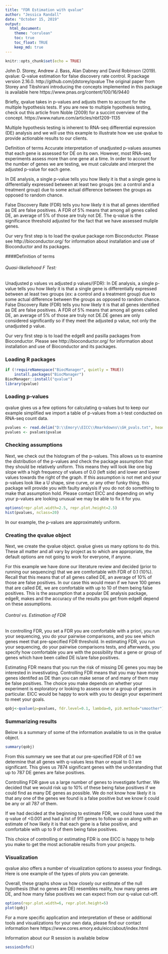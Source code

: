 ---
title: "FDR Estimation with qvalue"
author: "Jessica Randall"
date: "October 15, 2019"
output: 
  html_document:
    theme: "cerulean"
    toc: true
    toc_float: TRUE
    keep_md: true
---
```{r setup, include=FALSE}
knitr::opts_chunk$set(echo = TRUE)
```

John D. Storey, Andrew J. Bass, Alan Dabney and David Robinson (2019). qvalue: Q-value estimation for false discovery rate control. R package version 2.16.0. http://github.com/jdstorey/qvalue
The original paper from Storey and Tibshirani introducing the concepts implemented in this package is available here https://www.pnas.org/content/100/16/9440

Briefly, qvalue takes in p-values and adjusts them to account for the multiple hypothesis tests. If you are new to multiple hypothesis testing, check out this article from Noble (2009) for a succint overview of the concept. https://www.nature.com/articles/nbt1209-1135

Multiple hypothesis testing is inherent to RNA-seq differential expression (DE) analysis and we will use this example to illustrate how we use qvalue to provide actionable results to our clients.

Definition of terms
Accurate interpretation of unadjusted p-values assumes that each gene is assessed for DE on its own. However, most RNA-seq experiments assess more than one gene at a time. In order to account for the number of genes we are testing, we must calculate and interpret the adjusted p-value for each gene.

In DE analysis, a single p-value tells you how likely it is that a single gene is differentially expressed between at least two groups (ex: a control and a treatment group) due to some actual difference between the groups as opposed to random chance.

False Discovery Rate (FDR) tells you how likely it is that all genes identified as DE are false positives. A FDR of 5% means that among all genes called DE, an average of 5% of those are truly not DE. The q-value is the significance threshold adjusted for the fact that we have assessed muliple genes.

Our very first step is to load the qvalue package rom Bioconductor. Please see http://bioconductor.org/ for information about installation and use of Bioconductor and its packages.

####Definition of terms

###### Quasi-likeliehood F Test:
Unadjusted p values vs adjusted p values/(FDR): In DE analysis, a single p-value tells you how likely it is that a single gene is differentially expressed between at least two groups (ex: a control and a treatment group) due to some actual difference between the groups as opposed to random chance. False Discovery Rate (FDR) tells you how likely it is that all genes identified as DE are false positives. A FDR of 5% means that among all genes called DE, an average of 5% of those are truly not DE.DE genes are only considered significantly so if they meet the adjusted p value, not only the unadjusted p value.

Our very first step is to load the edgeR and pasilla packages from Bioconductor. Please see http://bioconductor.org/ for information about installation and use of Bioconductor and its packages.

### Loading R packages 

```{r,message=FALSE, warning=FALSE}
if (!requireNamespace("BiocManager", quietly = TRUE))
    install.packages("BiocManager")
BiocManager::install("qvalue")
library(qvalue)
```

### Loading p-values
qvalue gives us a few options for calculating q-values but to keep our example simplified we import a table of p-values from a t-test conducted on RNA-seq count data.
```{r, message=FALSE}
pvalues <- read.delim("D:\\Emory\\EICC\\Rmarkdowns\\GH_pvals.txt", header=TRUE, sep="\t")
pvalues <- pvalues$pvalue
```

### Checking assumptions
Next, we check out the histogram of the p-values. This allows us to examine the distribution 
of the p-values and check the package assumption that they should be relatively uniform. 
This means they will look like one big slope with a high frequency of values of 0.0 (left side) 
and lower and lower values towards the right of the graph. If this assumption is not met and 
your p-values look like a U shape, sine curve, or any other funky thing, this package will 
provide you with faulty analysis if you do not do something to make that assumption hold. 
Please contact EICC and depending on why your p-values are looking unusual we may be able to fix it for you.
```{r, message=FALSE}
options(repr.plot.width=2.5, repr.plot.height=2.5)
hist(pvalues, nclass=20)
```

In our example, the p-values are approximately uniform. 

### Creating the qvalue object
Next, we create the qvalue object. qvalue gives us many options to do this. 
These all matter and all vary by project as to which are appropriate, the default 
options are not going to work for everyone, if anyone.

For this example we have done our literature review and decided (prior to running our sequencing) 
that we are comfortable with FDR of 0.1 (10%). Recall that this means that of all genes called DE, 
an average of 10% of those are false positives. In our case this would mean if we have 100 genes that
are called DE, we are comfortable with up to 10 of them being false positives. This is the assumption 
that a popular DE analysis package, edgeR, makes and the accuracy of the results you get from edgeR depend
on these assumptions.

###### Control vs. Estimation of FDR
In controlling FDR, you set a FDR you are comfortable with a priori, you run your sequencing, 
you do your pairwise comparisons, and you see which genes meet that pre-specified FDR threshold. 
In estimating FDR, you run your sequencing, do your pairwise comparisons tests, and afterwards, 
you specify how comfortable you are with the possibility that a gene or group of genes which have 
been called DE is/are false positives.

Estimating FDR means that you run the risk of missing DE genes you may be interested in investivating. 
Controlling FDR means that you may have more genes identifed as DE than you can make sense of and many
of them may be false positives. The choice you make depends on whether your experiment is exploratory 
or looking to assess one or a group of genes in particular. EICC would be happy to work with you to 
design your experiment to meet your goals.

```{r, message=FALSE}
qobj<-qvalue(p=pvalues, fdr.level=0.1, lambda=0, pi0.method="smoother")
```
### Summarizing results

Below is a summary of some of the information available to us in the qvalue object.

```{r, message=FALSE}
summary(qobj)
```

From this summary we see that at our pre-specified FDR of 0.1 we determine that all genes 
with q-values less than or equal to 0.1 are significant. This gives us 7874 significant genes 
with the understanding that up to 787 DE genes are false positives.

Controlling FDR gave us a large number of genes to investigate further. We decided that we would 
risk up to 10% of these being false positives if we could find as many DE genes as possible. 
We do not know how likely it is that any one of the genes we found is a false positive but we 
know it could be any or all 787 of them.

If we had decided at the beginning to estimate FDR, we could have used the q-value of <0.001 and 
had a list of 911 genes to follow up on along with an estimate of how likely it is that each gene 
is a false positive, and comfortable with up to 9 of them being false positives.

This choice of controlling or estimating FDR is one EICC is happy to help you make to get the most 
actionable results from your projects.

### Visualization
qvalue also offers a number of visualization options to assess your findings. 
Here is one example of the types of plots you can generate.

Overall, these graphs show us how closely our estimate of the null hypothesis (that no genes are DE) 
resembles reality, how many genes are DE, and how many false positives we can expect from our q-value cut-off.

```{r, message=FALSE}
options(repr.plot.width=6, repr.plot.height=5)
plot(qobj)
```

For a more specific application and interpretation of these or additional tools and visualizations for your own data, please find our contact information here https://www.cores.emory.edu/eicc/about/index.html

Information about our R session is available below

```{r, message=FALSE}
sessionInfo()
```






















